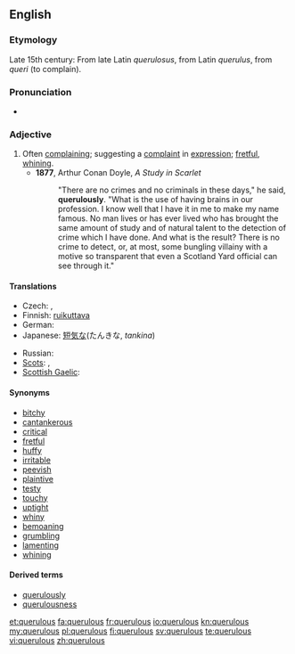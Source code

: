 ==English==

===Etymology===
Late 15th century: From late Latin ''querulosus'', from Latin ''querulus'', from ''queri'' (to complain).

===Pronunciation===
* {{rfp}}

===Adjective===
{{en-adj}}

# Often [[complain]]ing; suggesting a [[complaint]] in [[expression]]; [[fret|fretful]], [[whine|whining]].
#* '''1877''', Arthur Conan Doyle, ''A Study in Scarlet''
#*: "There are no crimes and no criminals in these days," he said, '''querulously'''. "What is the use of having brains in our profession. I know well that I have it in me to make my name famous. No man lives or has ever lived who has brought the same amount of study and of natural talent to the detection of crime which I have done. And what is the result? There is no crime to detect, or, at most, some bungling villainy with a motive so transparent that even a Scotland Yard official can see through it."

====Translations====
{{trans-top|often complaining}}
* Czech: {{t-|cs|fňukavý|m}}, {{t-|cs|hašteřivý|m}}
* Finnish: [[ruikuttava]]
* German: {{t-|de|nörglerisch}}
* Japanese: [[短気な]](たんきな, ''tankina'')
{{trans-mid}}
* Russian: {{t|ru|ворчливый}}
* [[Scots]]: {{tø|sco|fashious|xs=Scots}}, {{tø|sco|girnie|xs=Scots}}
* [[Scottish Gaelic]]: {{t|gd|gearanach}}
{{trans-bottom}}

====Synonyms====
* [[bitchy]]
* [[cantankerous]]
* [[critical]]
* [[fretful]]
* [[huffy]]
* [[irritable]]
* [[peevish]]
* [[plaintive]]
* [[testy]]
* [[touchy]]
* [[uptight]]
* [[whiny]]
* [[bemoaning]]
* [[grumbling]]
* [[lamenting]]
* [[whining]]

====Derived terms====
*[[querulously]]
*[[querulousness]]

[[et:querulous]]
[[fa:querulous]]
[[fr:querulous]]
[[io:querulous]]
[[kn:querulous]]
[[my:querulous]]
[[pl:querulous]]
[[fi:querulous]]
[[sv:querulous]]
[[te:querulous]]
[[vi:querulous]]
[[zh:querulous]]